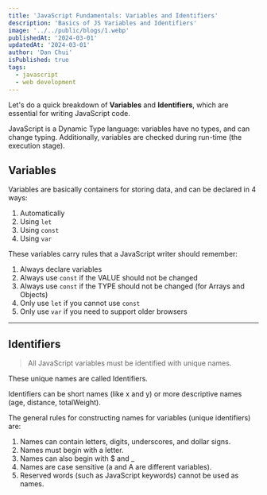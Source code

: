 ```yaml
---
title: 'JavaScript Fundamentals: Variables and Identifiers'
description: 'Basics of JS Variables and Identifiers'
image: '../../public/blogs/1.webp'
publishedAt: '2024-03-01'
updatedAt: '2024-03-01'
author: 'Dan Chui'
isPublished: true
tags:
  - javascript
  - web development
---
```


Let's do a quick breakdown of **Variables** and **Identifiers**, which are essential for writing JavaScript code.

JavaScript is a Dynamic Type language: variables have no types, and can change typing. Additionally, variables are checked during run-time (the execution stage).

## Variables

Variables are basically containers for storing data, and can be declared in 4 ways:

1.  Automatically
2.  Using <code>let</code>
3.  Using <code>const</code>
4.  Using <code>var</code>

These variables carry rules that a JavaScript writer should remember:

1. Always declare variables
2. Always use <code>const</code> if the VALUE should not be changed
3. Always use <code>const</code> if the TYPE should not be changed (for Arrays and Objects)
4. Only use <code>let</code> if you cannot use <code>const</code>
5. Only use <code>var</code> if you need to support older browsers

---

## Identifiers

> All JavaScript variables must be identified with unique names.

These unique names are called Identifiers.

Identifiers can be short names (like x and y) or more descriptive names (age, distance, totalWeight).

The general rules for constructing names for variables (unique identifiers) are:

1. Names can contain letters, digits, underscores, and dollar signs.
2. Names must begin with a letter.
3. Names can also begin with $ and \_
4. Names are case sensitive (a and A are different variables).
5. Reserved words (such as JavaScript keywords) cannot be used as names.
